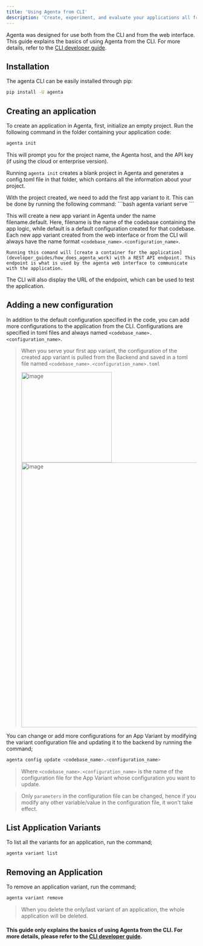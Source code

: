 ```yaml
---
title: 'Using Agenta from CLI'
description: 'Create, experiment, and evaluate your applications all from the CLI'
---
```


Agenta was designed for use both from the CLI and from the web interface. This guide explains the basics of using Agenta from the CLI. For more details, refer to the [CLI developer guide](/developer_guides/cli/quick-usage).

## Installation
The agenta CLI can be easily installed through pip:
```bash
pip install -U agenta
````

## Creating an application
<Steps>
  <Step title="Create a new project">

To create an application in Agenta, first, initialize an empty project. Run the following command in <Tooltip tip="If you would like to start somewhere you can clone https://github.com/Agenta-AI/simple_prompt">the folder containing your application code</Tooltip>:

```bash
agenta init
``` 

This will prompt you for the project name, the Agenta host, and the API key (if using the cloud or enterprise version).


Running `agenta init` creates a blank project in Agenta and generates a config.toml file in that folder, which contains all the information about your project.

  </Step>
  <Step title="Serve the first app variant">
With the project created, we need to add the first <Tooltip tip="An app variant is one 'version' of an app. It can be created by modifying the code, or the configuration of an existing code base">app variant</Tooltip> to it.
This can be done by running the following command:
    ```bash
    agenta variant serve <filename.py>
    ```

This will create a new app variant in Agenta under the name filename.default. Here, filename is the name of the codebase containing the app logic, while default is a default configuration created for that codebase. Each new app variant created from the web interface or from the CLI will always have the name format `<codebase_name>.<configuration_name>`.

    Running this comand will [create a container for the application](developer_guides/how_does_agenta_work) with a REST API endpoint. This endpoint is what is used by the agenta web interface to communicate with the application.

The CLI will also display the URL of the endpoint, which can be used to test the application.
  </Step>
</Steps>

## Adding a new configuration

In addition to the default configuration specified in the code, you can add more configurations to the application from the CLI.
Configurations are specified in toml files and always named `<codebase_name>.<configuration_name>`.
> When you serve your first app variant, the configuration of the created app variant is pulled from the Backend and saved in a toml file named `<codebase_name>.<configuration_name>.toml`
>
> <img width="239" alt="image" src="https://github.com/Agenta-AI/agenta/assets/56418363/da80dd1b-c308-4ad0-baea-396ae727ba77" /><img width="700" alt="image" src="https://github.com/Agenta-AI/agenta/assets/56418363/d70cfa07-dc9a-4486-8090-54ba5a32bd3e" />

You can change or add more configurations for an App Variant by modifying the variant configuration file and updating it to the backend by running the command;
  ```bash
  agenta config update <codebase_name>.<configuration_name>
  ```

> Where `<codebase_name>.<configuration_name>` is the name of the configuration file for the App Variant whose configuration you want to update.

> Only `parameters` in the configuration file can be changed, hence if you modify any other variable/value in the configuration file, it won't take effect.

## List Application Variants

To list all the variants for an application, run the command;
  ```bash
  agenta variant list
  ```

## Removing an Application

To remove an application variant, run the command;
  ```bash
  agenta variant remove
  ```

> When you delete the only/last variant of an application, the whole application will be deleted.


#### This guide only explains the basics of using Agenta from the CLI. For more details, please refer to the [CLI developer guide](/developer_guides/cli/quick-usage).
